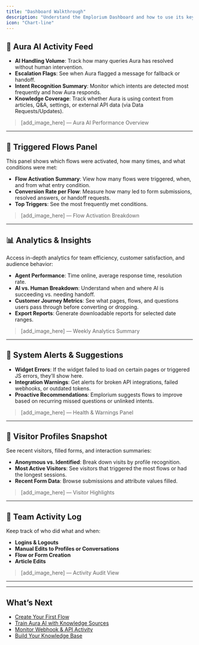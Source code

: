 ```yaml
---
title: "Dashboard Walkthrough"
description: "Understand the Emplorium Dashboard and how to use its key features to manage conversations, insights, and automation."
icon: "Chart-line"
---
```


## 🧠 Aura AI Activity Feed

- **AI Handling Volume**: Track how many queries Aura has resolved without human intervention.
- **Escalation Flags**: See when Aura flagged a message for fallback or handoff.
- **Intent Recognition Summary**: Monitor which intents are detected most frequently and how Aura responds.
- **Knowledge Coverage**: Track whether Aura is using context from articles, Q&A, settings, or external API data (via Data Requests/Updates).

> [add_image_here] — Aura AI Performance Overview

---

## 🧩 Triggered Flows Panel

This panel shows which flows were activated, how many times, and what conditions were met:

- **Flow Activation Summary**: View how many flows were triggered, when, and from what entry condition.
- **Conversion Rate per Flow**: Measure how many led to form submissions, resolved answers, or handoff requests.
- **Top Triggers**: See the most frequently met conditions.

> [add_image_here] — Flow Activation Breakdown

---

## 📊 Analytics & Insights

Access in-depth analytics for team efficiency, customer satisfaction, and audience behavior:

- **Agent Performance**: Time online, average response time, resolution rate.
- **AI vs. Human Breakdown**: Understand when and where AI is succeeding vs. needing handoff.
- **Customer Journey Metrics**: See what pages, flows, and questions users pass through before converting or dropping.
- **Export Reports**: Generate downloadable reports for selected date ranges.

> [add_image_here] — Weekly Analytics Summary

---

## 🔧 System Alerts & Suggestions

- **Widget Errors**: If the widget failed to load on certain pages or triggered JS errors, they’ll show here.
- **Integration Warnings**: Get alerts for broken API integrations, failed webhooks, or outdated tokens.
- **Proactive Recommendations**: Emplorium suggests flows to improve based on recurring missed questions or unlinked intents.

> [add_image_here] — Health & Warnings Panel

---

## 👥 Visitor Profiles Snapshot

See recent visitors, filled forms, and interaction summaries:

- **Anonymous vs. Identified**: Break down visits by profile recognition.
- **Most Active Visitors**: See visitors that triggered the most flows or had the longest sessions.
- **Recent Form Data**: Browse submissions and attribute values filled.

> [add_image_here] — Visitor Highlights

---

## 🚦 Team Activity Log

Keep track of who did what and when:

- **Logins & Logouts**
- **Manual Edits to Profiles or Conversations**
- **Flow or Form Creation**
- **Article Edits**

> [add_image_here] — Activity Audit View

---

---

## What’s Next

- [Create Your First Flow](/flows/creating-your-first-flow)
- [Train Aura AI with Knowledge Sources](/features/aura-ai-agent)
- [Monitor Webhook & API Activity](/installation/api-integration)
- [Build Your Knowledge Base](/knowledge-base/writing-articles)